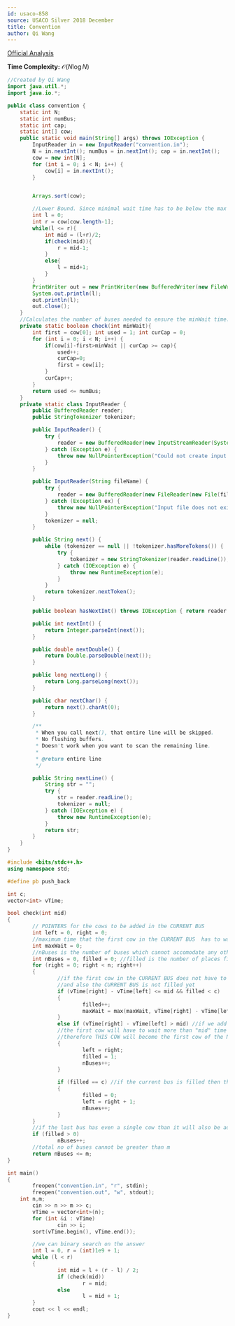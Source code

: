 ```yaml
---
id: usaco-858
source: USACO Silver 2018 December
title: Convention
author: Qi Wang
---
```


[Official Analysis](http://www.usaco.org/current/data/sol_convention_silver_dec18.html)

**Time Complexity:** $\mathcal{O}(N\log N)$

<LanguageSection>
<JavaSection>

```java
//Created by Qi Wang
import java.util.*;
import java.io.*;

public class convention {
	static int N;
	static int numBus;
	static int cap;
	static int[] cow;
	public static void main(String[] args) throws IOException {
		InputReader in = new InputReader("convention.in");
		N = in.nextInt(); numBus = in.nextInt(); cap = in.nextInt();
		cow = new int[N];
		for (int i = 0; i < N; i++) {
			cow[i] = in.nextInt();
		}


		Arrays.sort(cow);

		//Lower Bound. Since minimal wait time has to be below the max arrival the upper bound can be the largest value in the array
		int l = 0;
		int r = cow[cow.length-1];
		while(l <= r){
			int mid = (l+r)/2;
			if(check(mid)){
				r = mid-1;
			}
			else{
				l = mid+1;
			}
		}
		PrintWriter out = new PrintWriter(new BufferedWriter(new FileWriter("convention.out")));
		System.out.println(l);
		out.println(l);
		out.close();
	}
	//Calculates the number of buses needed to ensure the minWait time. If larger than the buses available, false.
	private static boolean check(int minWait){
		int first = cow[0]; int used = 1; int curCap = 0;
		for (int i = 0; i < N; i++) {
			if(cow[i]-first>minWait || curCap >= cap){
				used++;
				curCap=0;
				first = cow[i];
			}
			curCap++;
		}
		return used <= numBus;
	}
	private static class InputReader {
		public BufferedReader reader;
		public StringTokenizer tokenizer;

		public InputReader() {
			try {
				reader = new BufferedReader(new InputStreamReader(System.in), 32768);
			} catch (Exception e) {
				throw new NullPointerException("Could not create input stream");
			}
		}

		public InputReader(String fileName) {
			try {
				reader = new BufferedReader(new FileReader(new File(fileName)), 32768);
			} catch (Exception ex) {
				throw new NullPointerException("Input file does not exist! Put it in the project folder.");
			}
			tokenizer = null;
		}

		public String next() {
			while (tokenizer == null || !tokenizer.hasMoreTokens()) {
				try {
					tokenizer = new StringTokenizer(reader.readLine());
				} catch (IOException e) {
					throw new RuntimeException(e);
				}
			}
			return tokenizer.nextToken();
		}

		public boolean hasNextInt() throws IOException { return reader.ready(); }

		public int nextInt() {
			return Integer.parseInt(next());
		}

		public double nextDouble() {
			return Double.parseDouble(next());
		}

		public long nextLong() {
			return Long.parseLong(next());
		}

		public char nextChar() {
			return next().charAt(0);
		}

		/**
		 * When you call next(), that entire line will be skipped.
		 * No flushing buffers.
		 * Doesn't work when you want to scan the remaining line.
		 *
		 * @return entire line
		 */

		public String nextLine() {
			String str = "";
			try {
				str = reader.readLine();
				tokenizer = null;
			} catch (IOException e) {
				throw new RuntimeException(e);
			}
			return str;
		}
	}
}
```

</JavaSection>


<CPPSection>

```cpp
#include <bits/stdc++.h>
using namespace std;

#define pb push_back

int c;
vector<int> vTime;

bool check(int mid)
{
        // POINTERS for the cows to be added in the CURRENT BUS
        int left = 0, right = 0;
        //maximum time that the first cow in the CURRENT BUS  has to wait
        int maxWait = 0;
        //nBuses is the number of buses which cannot accomodate any other cow
        int nBuses = 0, filled = 0; //filled is the number of places filled in the CURRENT BUS
        for (right = 0; right < n; right++)
        {
                //if the first cow in the CURRENT BUS does not have to wait for more than "mid" time
                //and also the CURRENT BUS is not filled yet
                if (vTime[right] - vTime[left] <= mid && filled < c)
                {
                        filled++;
                        maxWait = max(maxWait, vTime[right] - vTime[left]);
                }
                else if (vTime[right] - vTime[left] > mid) //if we add the current cow in the current bus then
                //the first cow will have to wait more than "mid" time
                //therefore THIS COW will become the first cow of the NEXT BUS
                {
                        left = right;
                        filled = 1;
                        nBuses++;
                }

                if (filled == c) //if the current bus is filled then the NEXT COW will be the first cow of the NEXT BUS
                {
                        filled = 0;
                        left = right + 1;
                        nBuses++;
                }
        }
        //if the last bus has even a single cow than it will also be added among the total buses that were used
        if (filled > 0)
                nBuses++;
        //total no of buses cannot be greater than m
        return nBuses <= m;
}

int main()
{
        freopen("convention.in", "r", stdin);
        freopen("convention.out", "w", stdout);
	int n,m;
        cin >> n >> m >> c;
        vTime = vector<int>(n);
        for (int &i : vTime)
                cin >> i;
        sort(vTime.begin(), vTime.end());

        //we can binary search on the answer
        int l = 0, r = (int)1e9 + 1;
        while (l < r)
        {
                int mid = l + (r - l) / 2;
                if (check(mid))
                        r = mid;
                else
                        l = mid + 1;
        }
        cout << l << endl;
}


```

</CPPSection>

</LanguageSection>
